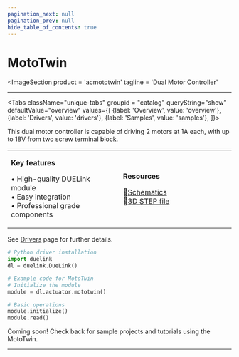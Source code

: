 ```yaml
---
pagination_next: null
pagination_prev: null
hide_table_of_contents: true
---
```



# MotoTwin

<ImageSection
    product = 'acmototwin'
    tagline = 'Dual Motor Controller'
></ImageSection>

---

<Tabs className="unique-tabs" groupid = "catalog" queryString="show" defaultValue="overview"
  values={[
    {label: 'Overview', value: 'overview'},
    {label: 'Drivers', value: 'drivers'},
    {label: 'Samples', value: 'samples'},
  ]}>

<TabItem value="overview">

This dual motor controller is capable of driving 2 motors at 1A each, with up to 18V from two screw terminal block.

<table><td width='50%'>

**Key features**

• High-quality DUELink module<br/>
• Easy integration<br/>
• Professional grade components<br/>

</td><td width='50%'>

**Resources**
 
📄[Schematics](/sch/gdl-acmototwin-b.pdf)<br/>
🔩[3D STEP file](/3d/gdl-acmototwin-b.step)<br/>

</td></table>

</TabItem>

<TabItem value="drivers">

See [Drivers](../../engine/drivers) page for further details.

```python
# Python driver installation
import duelink
dl = duelink.DueLink()

# Example code for MotoTwin
# Initialize the module
module = dl.actuator.mototwin()

# Basic operations
module.initialize()
module.read()
```

</TabItem>

<TabItem value="samples">

Coming soon! Check back for sample projects and tutorials using the MotoTwin.

</TabItem>

</Tabs>

---

<OrderSection
    product = "DUELink MotoTwin B"
    partnumber = "GDL-ACMOTOTWIN-B"
    price = "$19.99"
/>
